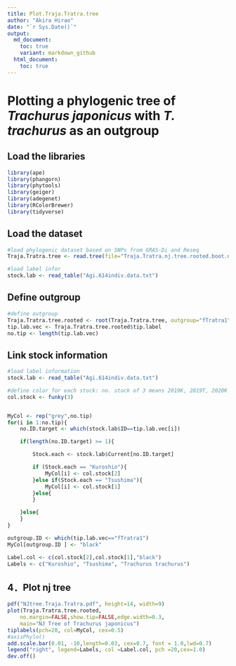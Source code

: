 ```yaml
---
title: Plot.Traja.Tratra.tree
author: "Akira Hirao"
date: "`r Sys.Date()`"
output: 
  md_document:
    toc: true
    variant: markdown_github
  html_document:
    toc: true
---
```


# Plotting a phylogenic tree of *Trachurus* *japonicus* with *T.* *trachurus* as an outgroup


## Load the libraries

```r
library(ape)
library(phangorn)
library(phytools)
library(geiger)
library(adegenet)
library(RColorBrewer)
library(tidyverse)
```

## Load the dataset

```r
#load phylogenic dataset based on SNPs from GRAS-Di and Reseq
Traja.Tratra.tree <- read.tree(file="Traja.Tratra.nj.tree.rooted.boot.nwk")

#load label infor
stock.lab <- read_table("Agi.614indiv.data.txt")
```

## Define outgroup

```r
#define outgroup
Traja.Tratra.tree.rooted <- root(Traja.Tratra.tree, outgroup="fTratra1")
tip.lab.vec <- Traja.Tratra.tree.rooted$tip.label
no.tip <- length(tip.lab.vec)
```

## Link stock information

```r
#load label information
stock.lab <- read_table("Agi.614indiv.data.txt")

#define color for each stock: no. stock of 3 means 2019K, 2019T, 2020K 
col.stock <- funky(3) 


MyCol <- rep("grey",no.tip)
for(i in 1:no.tip){
	no.ID.target <- which(stock.lab$ID==tip.lab.vec[i])

	if(length(no.ID.target) >= 1){

		Stock.each <- stock.lab$Current[no.ID.target]

		if (Stock.each == "Kuroshio"){
			MyCol[i] <- col.stock[2]
		}else if(Stock.each == "Tsushima"){
			MyCol[i] <- col.stock[1]
		}else{
		}

	}else{
	}
}

outgroup.ID <- which(tip.lab.vec=="fTratra1")
MyCol[outgroup.ID ] <- "black"

Label.col <- c(col.stock[2],col.stock[1],"black")
Labels <- c("Kuroshio", "Tsushima", "Trachurus trachurus")
```

## 4．Plot nj tree

```r
pdf("NJtree.Traja.Tratra.pdf", height=14, width=9)
plot(Traja.Tratra.tree.rooted,
	no.margin=FALSE,show.tip=FALSE,edge.width=0.3,
	main="NJ Tree of Trachurus japonicus")
tiplabels(pch=20, col=MyCol, cex=0.5)
#axisPhylo()
add.scale.bar(0.01, -10,length=0.03, cex=0.7, font = 1.0,lwd=0.7)
legend("right", legend=Labels, col =Label.col, pch =20,cex=1.0)
dev.off()
```